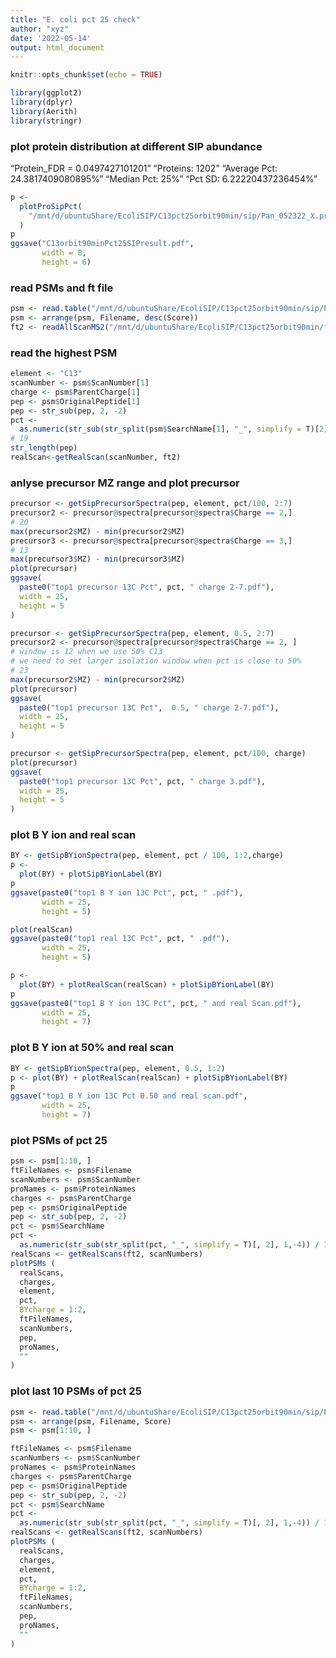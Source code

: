 ```yaml
---
title: "E. coli pct 25 check"
author: "xyz"
date: '2022-05-14'
output: html_document
---
```


```r
knitr::opts_chunk$set(echo = TRUE)
```

```r
library(ggplot2)
library(dplyr)
library(Aerith)
library(stringr)
```

### plot protein distribution at different SIP abundance

"Protein_FDR = 0.0497427101201"
"Proteins: 1202"
"Average Pct: 24.3817409080895%"
"Median Pct: 25%"
"Pct SD: 6.22220437236454%"

```r
p <-
  plotProSipPct(
    "/mnt/d/ubuntuShare/EcoliSIP/C13pct25orbit90min/sip/Pan_052322_X.pro.cluster.txt"
  )
p
ggsave("C13orbit90minPct25SIPresult.pdf",
       width = 8,
       height = 6)
```

### read PSMs and ft file

```r
psm <- read.table("/mnt/d/ubuntuShare/EcoliSIP/C13pct25orbit90min/sip/Pan_052322_X.psm.txt", header = T)
psm <- arrange(psm, Filename, desc(Score))
ft2 <- readAllScanMS2("/mnt/d/ubuntuShare/EcoliSIP/C13pct25orbit90min/ft/Pan_052322_X09.FT2")
```

### read the highest PSM

```r
element <- "C13"
scanNumber <- psm$ScanNumber[1]
charge <- psm$ParentCharge[1]
pep <- psm$OriginalPeptide[1]
pep <- str_sub(pep, 2, -2)
pct <-
  as.numeric(str_sub(str_split(psm$SearchName[1], "_", simplify = T)[2], 1, -4))
# 19
str_length(pep)
realScan<-getRealScan(scanNumber, ft2)
```

### anlyse precursor MZ range and plot precursor

```r
precursor <- getSipPrecursorSpectra(pep, element, pct/100, 2:7)
precursor2 <- precursor@spectra[precursor@spectra$Charge == 2,]
# 20
max(precursor2$MZ) - min(precursor2$MZ)
precursor3 <- precursor@spectra[precursor@spectra$Charge == 3,]
# 13
max(precursor3$MZ) - min(precursor3$MZ)
plot(precursor)
ggsave(
  paste0("top1 precursor 13C Pct", pct, " charge 2-7.pdf"),
  width = 25,
  height = 5
)

precursor <- getSipPrecursorSpectra(pep, element, 0.5, 2:7)
precursor2 <- precursor@spectra[precursor@spectra$Charge == 2, ]
# window is 12 when we use 50% C13
# we need to set larger isolation window when pct is close to 50%
# 23
max(precursor2$MZ) - min(precursor2$MZ)
plot(precursor)
ggsave(
  paste0("top1 precursor 13C Pct",  0.5, " charge 2-7.pdf"),
  width = 25,
  height = 5
)

precursor <- getSipPrecursorSpectra(pep, element, pct/100, charge)
plot(precursor)
ggsave(
  paste0("top1 precursor 13C Pct", pct, " charge 3.pdf"),
  width = 25,
  height = 5
)
```

### plot B Y ion and real scan

```r
BY <- getSipBYionSpectra(pep, element, pct / 100, 1:2,charge)
p <-
  plot(BY) + plotSipBYionLabel(BY)
p
ggsave(paste0("top1 B Y ion 13C Pct", pct, " .pdf"),
       width = 25,
       height = 5)

plot(realScan)
ggsave(paste0("top1 real 13C Pct", pct, " .pdf"),
       width = 25,
       height = 5)

p <-
  plot(BY) + plotRealScan(realScan) + plotSipBYionLabel(BY)
p
ggsave(paste0("top1 B Y ion 13C Pct", pct, " and real Scan.pdf"),
       width = 25,
       height = 7)
```

### plot B Y ion at 50% and real scan

```r
BY <- getSipBYionSpectra(pep, element, 0.5, 1:2)
p <- plot(BY) + plotRealScan(realScan) + plotSipBYionLabel(BY)
p
ggsave("top1 B Y ion 13C Pct 0.50 and real scan.pdf",
       width = 25,
       height = 7)
```

### plot PSMs of pct 25

```r
psm <- psm[1:10, ]
ftFileNames <- psm$Filename
scanNumbers <- psm$ScanNumber
proNames <- psm$ProteinNames
charges <- psm$ParentCharge
pep <- psm$OriginalPeptide
pep <- str_sub(pep, 2, -2)
pct <- psm$SearchName
pct <-
  as.numeric(str_sub(str_split(pct, "_", simplify = T)[, 2], 1,-4)) / 100
realScans <- getRealScans(ft2, scanNumbers)
plotPSMs (
  realScans,
  charges,
  element,
  pct,
  BYcharge = 1:2,
  ftFileNames,
  scanNumbers,
  pep,
  proNames,
  ""
)
```

### plot last 10 PSMs of pct 25

```r
psm <- read.table("/mnt/d/ubuntuShare/EcoliSIP/C13pct25orbit90min/sip/Pan_052322_X.psm.txt", header = T)
psm <- arrange(psm, Filename, Score)
psm <- psm[1:10, ]

ftFileNames <- psm$Filename
scanNumbers <- psm$ScanNumber
proNames <- psm$ProteinNames
charges <- psm$ParentCharge
pep <- psm$OriginalPeptide
pep <- str_sub(pep, 2, -2)
pct <- psm$SearchName
pct <-
  as.numeric(str_sub(str_split(pct, "_", simplify = T)[, 2], 1,-4)) / 100
realScans <- getRealScans(ft2, scanNumbers)
plotPSMs (
  realScans,
  charges,
  element,
  pct,
  BYcharge = 1:2,
  ftFileNames,
  scanNumbers,
  pep,
  proNames,
  ""
)
```


